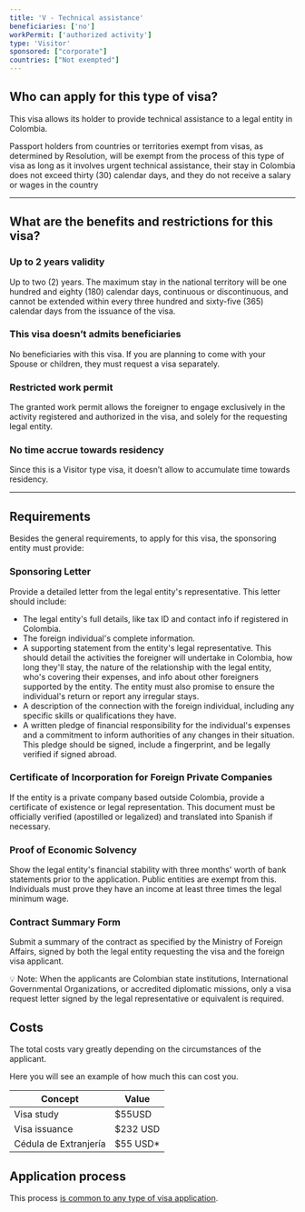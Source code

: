 ```yaml
---
title: 'V - Technical assistance'
beneficiaries: ['no']
workPermit: ['authorized activity']
type: 'Visitor'
sponsored: ["corporate"]
countries: ["Not exempted"]
---
```

## Who can apply for this type of visa?

This visa allows its holder to provide technical assistance to a legal entity in Colombia.

Passport holders from countries or territories exempt from visas, as determined by Resolution, will be exempt from the process of this type of visa as long as it involves urgent technical assistance, their stay in Colombia does not exceed thirty (30) calendar days, and they do not receive a salary or wages in the country

---

## What are the benefits and restrictions for this visa?

### **Up to 2 years validity**

Up to two (2) years. The maximum stay in the national territory will be one hundred and eighty (180) calendar days, continuous or discontinuous, and cannot be extended within every three hundred and sixty-five (365) calendar days from the issuance of the visa.

### **This visa doesn’t admits beneficiaries**

No beneficiaries with this visa. If you are planning to come with your Spouse or children, they must request a visa separately.

### Restricted **work permit**

The granted work permit allows the foreigner to engage exclusively in the activity registered and authorized in the visa, and solely for the requesting legal entity.

### **No time accrue towards residency**

Since this is a Visitor type visa, it doesn’t allow to accumulate time towards residency.

---

## Requirements

Besides the general requirements, to apply for this visa, the sponsoring entity must provide:

### **Sponsoring Letter**

Provide a detailed letter from the legal entity's representative. This letter should include:

- The legal entity's full details, like tax ID and contact info if registered in Colombia.
- The foreign individual's complete information.
- A supporting statement from the entity's legal representative. This should detail the activities the foreigner will undertake in Colombia, how long they'll stay, the nature of the relationship with the legal entity, who's covering their expenses, and info about other foreigners supported by the entity. The entity must also promise to ensure the individual's return or report any irregular stays.
- A description of the connection with the foreign individual, including any specific skills or qualifications they have.
- A written pledge of financial responsibility for the individual's expenses and a commitment to inform authorities of any changes in their situation. This pledge should be signed, include a fingerprint, and be legally verified if signed abroad.

### **Certificate of Incorporation for Foreign Private Companies**

If the entity is a private company based outside Colombia, provide a certificate of existence or legal representation. This document must be officially verified (apostilled or legalized) and translated into Spanish if necessary.

### **Proof of Economic Solvency**

Show the legal entity's financial stability with three months' worth of bank statements prior to the application. Public entities are exempt from this. Individuals must prove they have an income at least three times the legal minimum wage.

### **Contract Summary Form**

Submit a summary of the contract as specified by the Ministry of Foreign Affairs, signed by both the legal entity requesting the visa and the foreign visa applicant.

💡 Note: When the applicants are Colombian state institutions, International Governmental Organizations, or accredited diplomatic missions, only a visa request letter signed by the legal representative or equivalent is required.

## Costs

The total costs vary greatly depending on the circumstances of the applicant.

Here you will see an example of how much this can cost you.

| Concept | Value |
| --- | --- |
| Visa study | $55USD |
| Visa issuance | $232 USD |
| Cédula de Extranjería | $55 USD* |

## Application process

This process [is common to any type of visa application](https://www.notion.so/1dc2c565143e4adb95086f993f184e36?pvs=21).